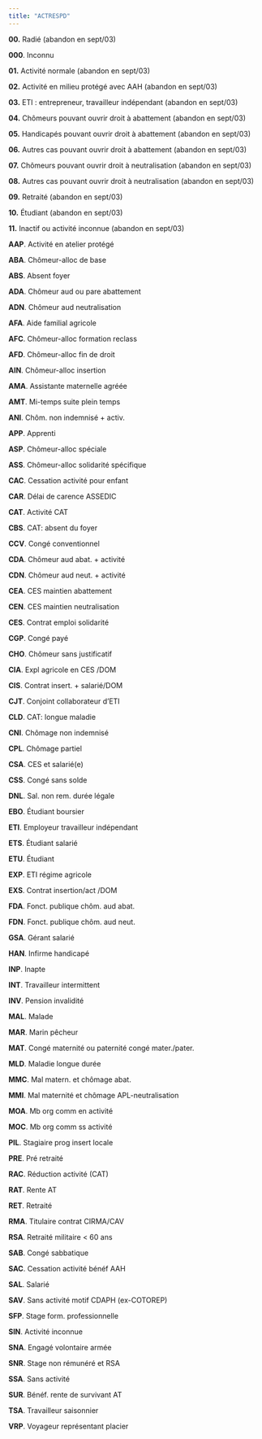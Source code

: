 ```yaml
---
title: "ACTRESPD"
---
```



**00.** Radié (abandon en sept/03) 

**000**. Inconnu 

**01.** Activité normale (abandon en sept/03) 

**02.** Activité en milieu protégé avec AAH (abandon en sept/03) 

**03.** ETI : entrepreneur, travailleur indépendant (abandon en sept/03) 

**04.** Chômeurs pouvant ouvrir droit à abattement (abandon en sept/03) 

**05.** Handicapés pouvant ouvrir droit à abattement (abandon en sept/03) 

**06.** Autres cas pouvant ouvrir droit à abattement (abandon en sept/03) 

**07.** Chômeurs pouvant ouvrir droit à neutralisation (abandon en sept/03) 

**08.** Autres cas pouvant ouvrir droit à neutralisation (abandon en sept/03) 

**09.** Retraité (abandon en sept/03) 

**10.** Étudiant (abandon en sept/03) 

**11.** Inactif ou activité inconnue (abandon en sept/03) 

**AAP**. Activité en atelier protégé 

**ABA**. Chômeur-alloc de base 

**ABS**. Absent foyer 

**ADA**. Chômeur aud ou pare abattement 

**ADN**. Chômeur aud neutralisation 

**AFA**. Aide familial agricole 

**AFC**. Chômeur-alloc formation reclass 

**AFD**. Chômeur-alloc fin de droit 

**AIN**. Chômeur-alloc insertion 

**AMA**. Assistante maternelle agréée 

**AMT**. Mi-temps suite plein temps 

**ANI**. Chôm. non indemnisé + activ. 

**APP**. Apprenti 

**ASP**. Chômeur-alloc spéciale 

**ASS**. Chômeur-alloc solidarité spécifique 

**CAC**. Cessation activité pour enfant 

**CAR**. Délai de carence ASSEDIC 

**CAT**. Activité CAT 

**CBS**. CAT: absent du foyer 

**CCV**. Congé conventionnel 

**CDA**. Chômeur aud abat. + activité 

**CDN**. Chômeur aud neut. + activité 

**CEA**. CES maintien abattement 

**CEN**. CES maintien neutralisation 

**CES**. Contrat emploi solidarité 

**CGP**. Congé payé 

**CHO**. Chômeur sans justificatif 

**CIA**. Expl agricole en CES /DOM 

**CIS**. Contrat insert. + salarié/DOM 

**CJT**. Conjoint collaborateur d'ETI 

**CLD**. CAT: longue maladie 

**CNI**. Chômage non indemnisé 

**CPL**. Chômage partiel 

**CSA**. CES et salarié(e) 

**CSS**. Congé sans solde 

**DNL**. Sal. non rem. durée légale 

**EBO**. Étudiant boursier 

**ETI**. Employeur travailleur indépendant 

**ETS**. Étudiant salarié 

**ETU**. Étudiant 

**EXP**. ETI régime agricole 

**EXS**. Contrat insertion/act /DOM 

**FDA**. Fonct. publique chôm. aud abat. 

**FDN**. Fonct. publique chôm. aud neut. 

**GSA**. Gérant salarié 

**HAN**. Infirme handicapé 

**INP**. Inapte 

**INT**. Travailleur intermittent 

**INV**. Pension invalidité 

**MAL**. Malade 

**MAR**. Marin pêcheur 

**MAT**. Congé maternité ou paternité congé mater./pater. 

**MLD**. Maladie longue durée 

**MMC**. Mal matern. et chômage abat. 

**MMI**. Mal maternité et chômage APL-neutralisation 

**MOA**. Mb org comm en activité 

**MOC**. Mb org comm ss activité 

**PIL**. Stagiaire prog insert locale 

**PRE**. Pré retraité 

**RAC**. Réduction activité (CAT) 

**RAT**. Rente AT 

**RET**. Retraité 

**RMA**. Titulaire contrat CIRMA/CAV 

**RSA**. Retraité militaire < 60 ans 

**SAB**. Congé sabbatique 

**SAC**. Cessation activité bénéf AAH 

**SAL**. Salarié 

**SAV**. Sans activité motif CDAPH (ex-COTOREP) 

**SFP**. Stage form. professionnelle 

**SIN**. Activité inconnue 

**SNA**. Engagé volontaire armée 

**SNR**. Stage non rémunéré et RSA 

**SSA**. Sans activité 

**SUR**. Bénéf. rente de survivant AT 

**TSA**. Travailleur saisonnier 

**VRP**. Voyageur représentant placier